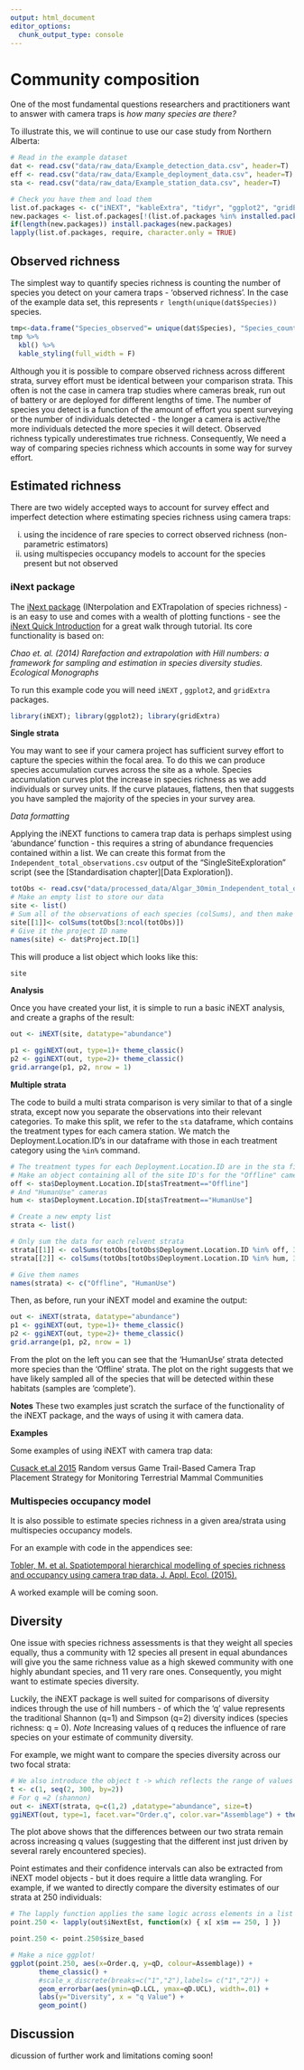 ```yaml
---
output: html_document
editor_options: 
  chunk_output_type: console
---
```

# Community composition

One of the most fundamental questions researchers and practitioners want to answer with camera traps is *how many species are there?* 

To illustrate this, we will continue to use our case study from Northern Alberta:

```r
# Read in the example dataset
dat <- read.csv("data/raw_data/Example_detection_data.csv", header=T)
eff <- read.csv("data/raw_data/Example_deployment_data.csv", header=T)
sta <- read.csv("data/raw_data/Example_station_data.csv", header=T)
```

```r
# Check you have them and load them
list.of.packages <- c("iNEXT", "kableExtra", "tidyr", "ggplot2", "gridExtra")
new.packages <- list.of.packages[!(list.of.packages %in% installed.packages()[,"Package"])]
if(length(new.packages)) install.packages(new.packages)
lapply(list.of.packages, require, character.only = TRUE)

```

## Observed richness
The simplest way to quantify species richness is counting the number of species you detect on your camera traps - 'observed richness'. In the case of the example data set, this represents `r length(unique(dat$Species))` species. 
```r
tmp<-data.frame("Species_observed"= unique(dat$Species), "Species_count"=1:length(unique(dat$Species)))
tmp %>%
  kbl() %>%
  kable_styling(full_width = F) 
```


Although you it is possible to compare observed richness across different strata, survey effort must be identical between your comparison strata. This often is not the case in camera trap studies where cameras break, run out of battery or are deployed for different lengths of time. The number of species you detect is a function of the amount of effort you spent surveying or the number of individuals detected - the longer a camera is active/the more individuals detected the more species it will detect. Observed richness typically underestimates true richness. Consequently, We need a way of comparing species richness which accounts in some way for survey effort.

## Estimated richness

There are two widely accepted ways to account for survey effect and imperfect detection where estimating species richness using camera traps:

  i)  using the incidence of rare species to correct observed richness (non-parametric estimators) 
  ii) using multispecies occupancy models to account for the species present but not observed 

### iNext package

The [iNext package](https://cran.r-project.org/web/packages/iNEXT/) (INterpolation and EXTrapolation of species richness) - is an easy to use and comes with a wealth of plotting functions - see the [iNext Quick Introduction](https://cran.r-project.org/web/packages/iNEXT/vignettes/Introduction.html) for a great walk through tutorial. Its core functionality is based on:

*Chao et. al. (2014) Rarefaction and extrapolation with Hill numbers: a framework for sampling and estimation in species diversity studies. Ecological Monographs*

To run this example code you will need `iNEXT` , `ggplot2`, and `gridExtra` packages.

```r
library(iNEXT); library(ggplot2); library(gridExtra)
```

**Single strata**

You may want to see if your camera project has sufficient survey effort to capture the species within the focal area. To do this we can produce species accumulation curves across the site as a whole. Species accumulation curves plot the increase in species richness as we add individuals or survey units. If the curve plataues, flattens, then that suggests you have sampled the majority of the species in your survey area.

*Data formatting*

Applying the iNEXT functions to camera trap data is perhaps simplest using 'abundance' function - this requires a string of abundance frequencies contained within a list. We can create this format from the `Independent_total_observations.csv` output of the "SingleSiteExploration" script (see the [Standardisation chapter][Data Exploration]).

```r
totObs <- read.csv("data/processed_data/Algar_30min_Independent_total_observations.csv", header=T)
# Make an empty list to store our data
site <- list()
# Sum all of the observations of each species (colSums), and then make it an element in the list
site[[1]]<- colSums(totObs[3:ncol(totObs)])
# Give it the project ID name
names(site) <- dat$Project.ID[1]
```

This will produce a list object which looks like this: 

```r
site
```

**Analysis**

Once you have created your list, it is simple to run a basic iNEXT analysis, and create a graphs of the result:

```r
out <- iNEXT(site, datatype="abundance")
```

```r
p1 <- ggiNEXT(out, type=1)+ theme_classic() 
p2 <- ggiNEXT(out, type=2)+ theme_classic() 
grid.arrange(p1, p2, nrow = 1)
```


**Multiple strata**

The code to build a multi strata comparison is very similar to that of a single strata, except now you separate the observations into their relevant categories. To make this split, we refer to the `sta` dataframe, which contains the treatment types for each camera station. We match the Deployment.Location.ID's in our dataframe with those in each treatment category using the `%in%` command. 

```r
# The treatment types for each Deployment.Location.ID are in the sta file
# Make an object containing all of the site ID's for the "Offline" cameras
off <- sta$Deployment.Location.ID[sta$Treatment=="Offline"]
# And "HumanUse" cameras
hum <- sta$Deployment.Location.ID[sta$Treatment=="HumanUse"]

# Create a new empty list
strata <- list()

# Only sum the data for each relvent strata
strata[[1]] <- colSums(totObs[totObs$Deployment.Location.ID %in% off, 3:ncol(totObs)])
strata[[2]] <- colSums(totObs[totObs$Deployment.Location.ID %in% hum, 3:ncol(totObs)])

# Give them names
names(strata) <- c("Offline", "HumanUse")
```

Then, as before, run your iNEXT model and examine the output:

```r
out <- iNEXT(strata, datatype="abundance")
p1 <- ggiNEXT(out, type=1)+ theme_classic() 
p2 <- ggiNEXT(out, type=2)+ theme_classic() 
grid.arrange(p1, p2, nrow = 1)
```

From the plot on the left you can see that the 'HumanUse' strata detected more species than the 'Offline' strata. The plot on the right suggests that we have likely sampled all of the species that will be detected within these habitats (samples are 'complete').

**Notes**
These two examples just scratch the surface of the functionality of the iNEXT package, and the ways of using it with camera data. 


**Examples**

Some examples of using iNEXT with camera trap data:

[Cusack et.al 2015](https://journals.plos.org/plosone/article?id=10.1371/journal.pone.0126373) Random versus Game Trail-Based Camera Trap Placement Strategy for Monitoring Terrestrial Mammal Communities


### Multispecies occupancy model

It is also possible to estimate species richness in a given area/strata using multispecies occupancy models. 

For an example with code in the appendices see:

[Tobler, M. et al. Spatiotemporal hierarchical modelling of species richness and occupancy using camera trap data. J. Appl. Ecol. (2015).](https://besjournals.onlinelibrary.wiley.com/doi/full/10.1111/1365-2664.12399)

A worked example will be coming soon.

## Diversity

One issue with species richness assessments is that they weight all species equally, thus a community with 12 species all present in equal abundances will give you the same richness value as a high skewed community with one highly abundant species, and 11 very rare ones. Consequently, you might want to estimate species diversity.

Luckily, the iNEXT package is well suited for comparisons of diversity indices through the use of hill numbers - of which the 'q' value represents the traditional Shannon (q=1) and Simpson (q=2) diversity indices (species richness: q = 0). *Note* Increasing values of q reduces the influence of rare species on your estimate of community diversity. 

For example, we might want to compare the species diversity across our two focal strata:  

```r
# We also introduce the object t -> which reflects the range of values over which you want to predict species richness
t <- c(1, seq(2, 300, by=2))
# For q =2 (shannon)
out <- iNEXT(strata, q=c(1,2) ,datatype="abundance", size=t)
ggiNEXT(out, type=1, facet.var="Order.q", color.var="Assemblage") + theme_classic() 
```

The plot above shows that the differences between our two strata remain across increasing q values (suggesting that the different inst just driven by several rarely encountered species). 

Point estimates and their confidence intervals can also be extracted from iNEXT model objects - but it does require a little data wrangling. For example, if we wanted to directly compare the diversity estimates of our strata at 250 individuals:

```r
# The lapply function applies the same logic across elements in a list
point.250 <- lapply(out$iNextEst, function(x) { x[ x$m == 250, ] })

point.250 <- point.250$size_based

# Make a nice ggplot!
ggplot(point.250, aes(x=Order.q, y=qD, colour=Assemblage)) + 
       theme_classic() +
       #scale_x_discrete(breaks=c("1","2"),labels= c("1","2")) +
       geom_errorbar(aes(ymin=qD.LCL, ymax=qD.UCL), width=.01) +
       labs(y="Diversity", x = "q Value") +
       geom_point() 
```

## Discussion

dicussion of further work and limitations coming soon!






